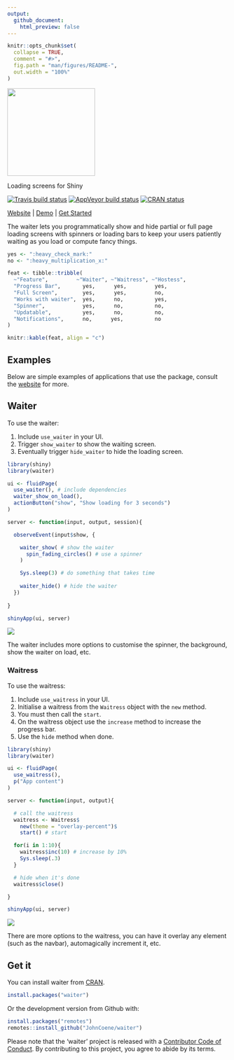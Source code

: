 ```yaml
---
output: 
  github_document:
    html_preview: false
---
```


<!-- README.md is generated from README.Rmd. Please edit that file -->

```r
knitr::opts_chunk$set(
  collapse = TRUE,
  comment = "#>",
  fig.path = "man/figures/README-",
  out.width = "100%"
)
```

<div align="center">
<img src="./man/figures/logo.png" height = "200px" />

Loading screens for Shiny

<!-- badges: start -->
[![Travis build status](https://travis-ci.org/JohnCoene/waiter.svg?branch=master)](https://travis-ci.org/JohnCoene/waiter)
[![AppVeyor build status](https://ci.appveyor.com/api/projects/status/github/JohnCoene/waiter?branch=master&svg=true)](https://ci.appveyor.com/project/JohnCoene/waiter)
[![CRAN status](https://www.r-pkg.org/badges/version/waiter)](https://CRAN.R-project.org/package=waiter)
<!-- badges: end -->

[Website](https://waiter.john-coene.com) | [Demo](https://shiny.john-coene.com/waiter/) | [Get Started](https://waiter.john-coene.com/#/waiter)
</div>

The waiter lets you programmatically show and hide partial or full page loading screens with spinners or loading bars to keep your users patiently waiting as you load or compute fancy things.

```r
yes <- ":heavy_check_mark:"
no <- ":heavy_multiplication_x:"

feat <- tibble::tribble(
  ~"Feature",         ~"Waiter", ~"Waitress", ~"Hostess",
  "Progress Bar",       yes,      yes,         yes,
  "Full Screen",        yes,      yes,         no,
  "Works with waiter",  yes,      no,          yes,
  "Spinner",            yes,      no,          no,
  "Updatable",          yes,      no,          no,
  "Notifications",      no,      yes,          no
)

knitr::kable(feat, align = "c")
```

## Examples

Below are simple examples of applications that use the package, consult the [website](https://waiter.john-coene.com) for more.

## Waiter

To use the waiter:

1. Include `use_waiter` in your UI.
2. Trigger `show_waiter` to show the waiting screen.
3. Eventually trigger `hide_waiter` to hide the loading screen.

```r
library(shiny)
library(waiter)

ui <- fluidPage(
  use_waiter(), # include dependencies
  waiter_show_on_load(),
  actionButton("show", "Show loading for 3 seconds")
)

server <- function(input, output, session){

  observeEvent(input$show, {

    waiter_show( # show the waiter
      spin_fading_circles() # use a spinner
    )

    Sys.sleep(3) # do something that takes time
    
    waiter_hide() # hide the waiter
  })
  
}

shinyApp(ui, server)
```

![](man/figures//waiter-basic.gif)

The waiter includes more options to customise the spinner, the background, show the waiter on load, etc.

### Waitress

To use the waitress:

1. Include `use_waitress` in your UI.
2. Initialise a waitress from the `Waitress` object with the `new` method.
3. You must then call the `start`.
4. On the waitress object use the `increase` method to increase the progress bar.
5. Use the `hide` method when done.

```r
library(shiny)
library(waiter)

ui <- fluidPage(
  use_waitress(),
  p("App content")
)

server <- function(input, output){

  # call the waitress
  waitress <- Waitress$
    new(theme = "overlay-percent")$
    start() # start

  for(i in 1:10){
    waitress$inc(10) # increase by 10%
    Sys.sleep(.3)
  }

  # hide when it's done
  waitress$close() 

}

shinyApp(ui, server)
```

![](man/figures//waitress-basic.gif)

There are more options to the waitress, you can have it overlay any element (such as the navbar), automagically increment it, etc.

## Get it

You can install waiter from [CRAN](https://CRAN.R-project.org/package=waiter).

```r
install.packages("waiter")
```

Or the development version from Github with:

``` r
install.packages("remotes")
remotes::install_github("JohnCoene/waiter")
```

Please note that the 'waiter' project is released with a [Contributor Code of Conduct](https://waiter.john-coene.com/#/coc). By contributing to this project, you agree to abide by its terms.
